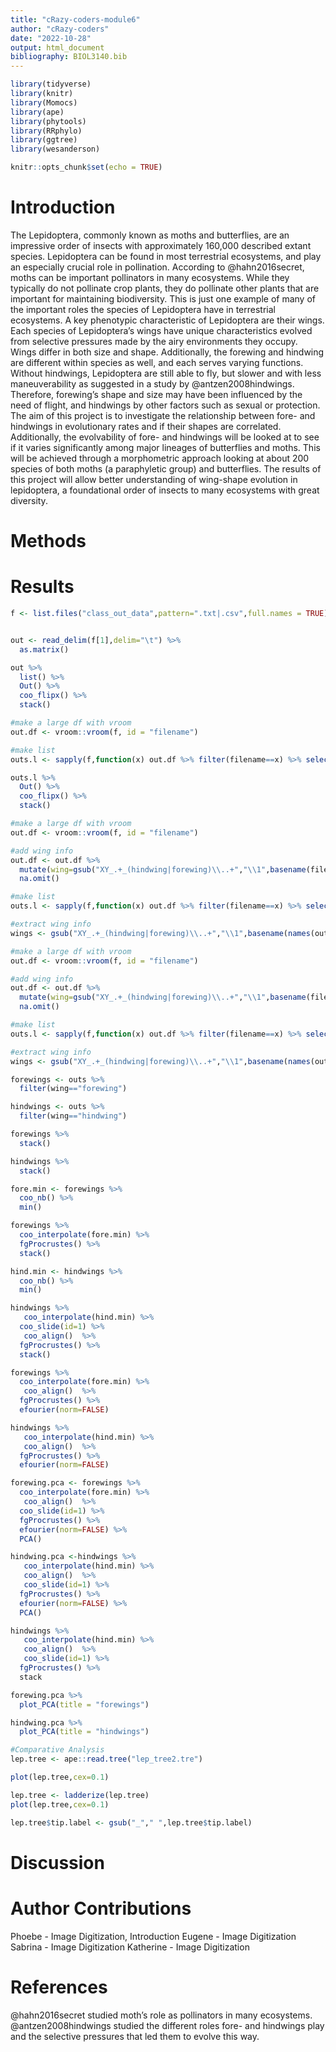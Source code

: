 ```yaml
---
title: "cRazy-coders-module6"
author: "cRazy-coders"
date: "2022-10-28"
output: html_document
bibliography: BIOL3140.bib
---
```


```r
library(tidyverse)
library(knitr)
library(Momocs)
library(ape)
library(phytools)
library(RRphylo)
library(ggtree)
library(wesanderson)
```

```r
knitr::opts_chunk$set(echo = TRUE)
```

# Introduction
The Lepidoptera, commonly known as moths and butterflies, are an impressive order of insects with approximately 160,000 described extant species. Lepidoptera can be found in most terrestrial ecosystems, and play an especially crucial role in pollination. According to @hahn2016secret, moths can be important pollinators in many ecosystems. While they typically do not pollinate crop plants, they do pollinate other plants that are important for maintaining biodiversity. This is just one example of many of the important roles the species of Lepidoptera have in terrestrial ecosystems. A key phenotypic characteristic of Lepidoptera are their wings. Each species of Lepidoptera’s wings have unique characteristics evolved from selective pressures made by the airy environments they occupy. Wings differ in both size and shape. Additionally, the forewing and hindwing are different within species as well, and each serves varying functions. Without hindwings, Lepidoptera are still able to fly, but slower and with less maneuverability as suggested in a study by @antzen2008hindwings. Therefore, forewing’s shape and size may have been influenced by the need of flight, and hindwings by other factors such as sexual or protection. The aim of this project is to investigate the relationship between fore- and hindwings in evolutionary rates and if their shapes are correlated. Additionally, the evolvability of fore- and hindwings will be looked at to see if it varies significantly among major lineages of butterflies and moths. This will be achieved through a morphometric approach looking at about 200 species of both moths (a paraphyletic group) and butterflies. The results of this project will allow better understanding of wing-shape evolution in lepidoptera, a foundational order of insects to many ecosystems with great diversity. 

# Methods

# Results
```r
f <- list.files("class_out_data",pattern=".txt|.csv",full.names = TRUE)


out <- read_delim(f[1],delim="\t") %>% 
  as.matrix()

out %>% 
  list() %>% 
  Out() %>% 
  coo_flipx() %>% 
  stack()

#make a large df with vroom
out.df <- vroom::vroom(f, id = "filename")

#make list
outs.l <- sapply(f,function(x) out.df %>% filter(filename==x) %>% select(X,Y) %>% as.matrix)

outs.l %>% 
  Out() %>% 
  coo_flipx() %>% 
  stack()

#make a large df with vroom
out.df <- vroom::vroom(f, id = "filename")

#add wing info
out.df <- out.df %>% 
  mutate(wing=gsub("XY_.+_(hindwing|forewing)\\..+","\\1",basename(filename))) %>% 
  na.omit()

#make list
outs.l <- sapply(f,function(x) out.df %>% filter(filename==x) %>% select(X,Y) %>% as.matrix)

#extract wing info
wings <- gsub("XY_.+_(hindwing|forewing)\\..+","\\1",basename(names(outs.l)))

#make a large df with vroom
out.df <- vroom::vroom(f, id = "filename")

#add wing info
out.df <- out.df %>% 
  mutate(wing=gsub("XY_.+_(hindwing|forewing)\\..+","\\1",basename(filename))) %>% 
  na.omit()

#make list
outs.l <- sapply(f,function(x) out.df %>% filter(filename==x) %>% select(X,Y) %>% as.matrix)

#extract wing info
wings <- gsub("XY_.+_(hindwing|forewing)\\..+","\\1",basename(names(outs.l)))

forewings <- outs %>% 
  filter(wing=="forewing")

hindwings <- outs %>% 
  filter(wing=="hindwing")

forewings %>% 
  stack()

hindwings %>% 
  stack()

fore.min <- forewings %>% 
  coo_nb() %>% 
  min()

forewings %>%
  coo_interpolate(fore.min) %>% 
  fgProcrustes() %>% 
  stack()

hind.min <- hindwings %>% 
  coo_nb() %>% 
  min()

hindwings %>% 
   coo_interpolate(hind.min) %>% 
  coo_slide(id=1) %>% 
   coo_align()  %>%
  fgProcrustes() %>%
  stack()

forewings %>%
  coo_interpolate(fore.min) %>% 
   coo_align()  %>%
  fgProcrustes() %>% 
  efourier(norm=FALSE) 

hindwings %>% 
   coo_interpolate(hind.min) %>% 
   coo_align()  %>%
  fgProcrustes() %>% 
  efourier(norm=FALSE) 

forewing.pca <- forewings %>%
  coo_interpolate(fore.min) %>%
   coo_align()  %>%
  coo_slide(id=1) %>% 
  fgProcrustes() %>% 
  efourier(norm=FALSE) %>% 
  PCA()

hindwing.pca <-hindwings %>% 
   coo_interpolate(hind.min) %>% 
   coo_align()  %>%
   coo_slide(id=1) %>% 
  fgProcrustes() %>% 
  efourier(norm=FALSE) %>% 
  PCA()

hindwings %>% 
   coo_interpolate(hind.min) %>% 
   coo_align()  %>%
   coo_slide(id=1) %>% 
  fgProcrustes() %>% 
  stack

forewing.pca %>% 
  plot_PCA(title = "forewings")

hindwing.pca %>% 
  plot_PCA(title = "hindwings")

#Comparative Analysis
lep.tree <- ape::read.tree("lep_tree2.tre")

plot(lep.tree,cex=0.1)

lep.tree <- ladderize(lep.tree)
plot(lep.tree,cex=0.1)

lep.tree$tip.label <- gsub("_"," ",lep.tree$tip.label)

```
# Discussion

# Author Contributions
Phoebe - Image Digitization, Introduction
Eugene - Image Digitization
Sabrina - Image Digitization
Katherine - Image Digitization

# References
@hahn2016secret studied moth's role as pollinators in many ecosystems. 
@antzen2008hindwings studied the different roles fore- and hindwings play and the selective pressures that led them to evolve this way. 
